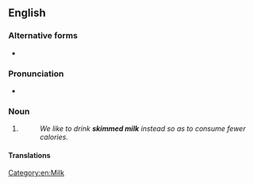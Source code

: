 {{also|skimmed-milk}}
==English==

===Alternative forms===
* {{l|en|skim milk}} {{qualifier|US|Australia}}

===Pronunciation===
* {{rhymes|en|ɪlk}}

===Noun===
{{en-noun|~}}

# {{standard form of|en|skim milk|from=British spelling}}
#: ''We like to drink '''skimmed milk''' instead so as to consume fewer calories.''

====Translations====
{{trans-see|skim milk|skim milk}}

[[Category:en:Milk]]